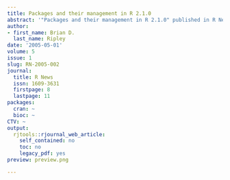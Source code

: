 ```yaml
---
title: Packages and their management in R 2.1.0
abstract: '"Packages and their management in R 2.1.0" published in R News.'
author:
- first_name: Brian D.
  last_name: Ripley
date: '2005-05-01'
volume: 5
issue: 1
slug: RN-2005-002
journal:
  title: R News
  issn: 1609-3631
  firstpage: 8
  lastpage: 11
packages:
  cran: ~
  bioc: ~
CTV: ~
output:
  rjtools::rjournal_web_article:
    self_contained: no
    toc: no
    legacy_pdf: yes
preview: preview.png

---
```

